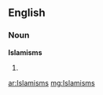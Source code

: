 ==English==

===Noun===
'''Islamisms'''

# {{plural of|[[Islamism]]}}

[[ar:Islamisms]]
[[mg:Islamisms]]